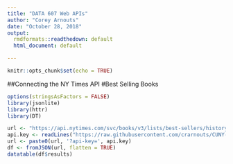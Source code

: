 ---
title: "DATA 607 Web APIs"
author: "Corey Arnouts"
date: "October 28, 2018"
output:
  rmdformats::readthedown: default
  html_document: default

---

```{r setup, include=FALSE}
knitr::opts_chunk$set(echo = TRUE)
```

##Connecting the NY Times API
#Best Selling Books
```{r}
options(stringsAsFactors = FALSE)
library(jsonlite)
library(httr)
library(DT)

url <- "https://api.nytimes.com/svc/books/v3/lists/best-sellers/history.json"
api.key <- readLines("https://raw.githubusercontent.com/crarnouts/CUNY-MSDS/master/NY_Times_API_Key")
url <- paste0(url, '?api-key=', api.key)
df <- fromJSON(url, flatten = TRUE)
datatable(df$results)
```

